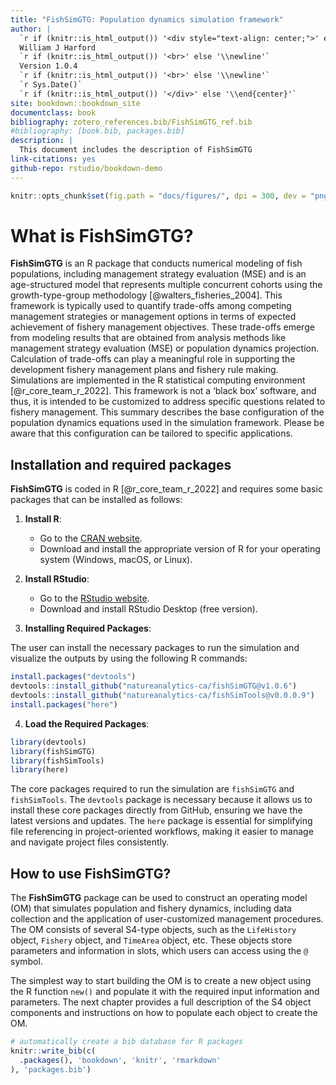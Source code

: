 ```yaml
--- 
title: "FishSimGTG: Population dynamics simulation framework"
author: |
  `r if (knitr::is_html_output()) '<div style="text-align: center;">' else '\\begin{center}'`
  William J Harford  
  `r if (knitr::is_html_output()) '<br>' else '\\newline'`
  Version 1.0.4
  `r if (knitr::is_html_output()) '<br>' else '\\newline'`
  `r Sys.Date()`
  `r if (knitr::is_html_output()) '</div>' else '\\end{center}'`
site: bookdown::bookdown_site
documentclass: book
bibliography: zotero_references.bib/FishSimGTG_ref.bib
#bibliography: [book.bib, packages.bib]
description: |
  This document includes the description of FishSimGTG
link-citations: yes
github-repo: rstudio/bookdown-demo
---
```

```r
knitr::opts_chunk$set(fig.path = "docs/figures/", dpi = 300, dev = "png")
```

# What is FishSimGTG?

**FishSimGTG** is an R package that conducts numerical modeling of fish populations, including management strategy evaluation (MSE) and is an age-structured model that represents multiple concurrent cohorts using the growth-type-group methodology [@walters_fisheries_2004]. This framework is typically used to quantify trade-offs among competing management strategies or management options in terms of expected achievement of fishery management objectives. These trade-offs emerge from modeling results that are obtained from analysis methods like management strategy evaluation (MSE) or population dynamics projection. Calculation of trade-offs can play a meaningful role in supporting the development fishery management plans and fishery rule making. Simulations are implemented in the R statistical computing environment [@r_core_team_r_2022]. This framework is not a ‘black box’ software, and thus, it is intended to be customized to address specific questions related to fishery management. This summary describes the base configuration of the population dynamics equations used in the simulation framework. Please be aware that this configuration can be tailored to specific applications.

## Installation and required packages

**FishSimGTG** is coded in R [@r_core_team_r_2022] and requires some basic packages that can be installed as follows:

1. **Install R**:

   - Go to the [CRAN website](https://cran.r-project.org/).
   - Download and install the appropriate version of R for your operating system (Windows, macOS, or Linux).

2. **Install RStudio**:

   - Go to the [RStudio website](https://www.rstudio.com/products/rstudio/download/).
   - Download and install RStudio Desktop (free version).
   
3. **Installing Required Packages**:

The user can install the necessary packages to run the simulation and visualize the outputs by using the following R commands:

```r
install.packages("devtools")
devtools::install_github("natureanalytics-ca/fishSimGTG@v1.0.6")
devtools::install_github("natureanalytics-ca/fishSimTools@v0.0.0.9")
install.packages("here")
```

4. **Load the Required Packages**:

```r
library(devtools)
library(fishSimGTG)
library(fishSimTools)
library(here)
```

The core packages required to run the simulation are `fishSimGTG` and `fishSimTools`. The `devtools` package is necessary because it allows us to install these core packages directly from GitHub, ensuring we have the latest versions and updates. The `here` package is essential for simplifying file referencing in project-oriented workflows, making it easier to manage and navigate project files consistently.


## How to use FishSimGTG?

The **FishSimGTG** package can be used to construct an operating model (OM) that simulates population and fishery dynamics, including data collection and the application of user-customized management procedures. The OM consists of several S4-type objects, such as the `LifeHistory` object, `Fishery` object, and `TimeArea` object, etc. These objects store parameters and information in slots, which users can access using the `@` symbol.

The simplest way to start building the OM is to create a new object using the R function `new()` and populate it with the required input information and parameters. The next chapter provides a full description of the S4 object components and instructions on how to populate each object to create the OM.

```r
# automatically create a bib database for R packages
knitr::write_bib(c(
  .packages(), 'bookdown', 'knitr', 'rmarkdown'
), 'packages.bib')
```
